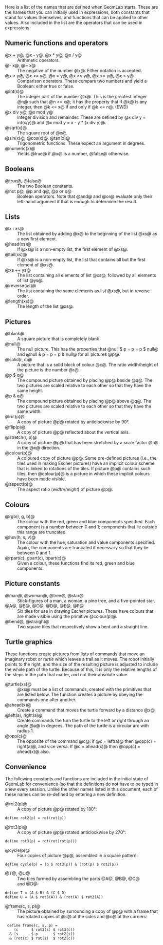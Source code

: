 Here is a list of the names that are defined when GeomLab starts.
These are the names that you can initially used in expressions, both
constants that stand for values themselves, and functions that can be
applied to other values.  Also included in the list are the operators
that can be used in expressions.

==Numeric functions and operators==

{{Markup|dl}}
;@x + y@, @x - y@, @x * y@, @x / y@
:Arithmetic operators.
;@- x@, @~ x@
:The negative of the number @x@.  Either notation is accepted.
;@x &lt; y@, @x &lt;= y@, @x = y@, @x &lt;&gt; y@, @x &gt;= y@, @x &gt; y@
:Comparison operators.  These compare two numbers and yield a Boolean: either true or false.
;@int(x)@
:The integer part of the number&nbsp;@x@.  This is the greatest integer @n@ such that @n &lt;= x@; it has the property that if @k@ is any integer, then @k &lt;= x@ if and only if @k &lt;= n@.  (EWD)
;@x div y@, @x mod y@
:Integer division and remainder.  These are defined by @x div y = int(x/y)@ and @x mod y = x - y * (x div y)@.
;@sqrt(x)@
:The square root of @x@.
;@sin(x)@, @cos(x)@, @tan(x)@
:Trigonometric functions.  These expect an argument in degrees.
;@numeric(x)@
:Yields @true@ if @x@ is a number, @false@ otherwise. 
{{Markup|/dl}}

==Booleans==

{{Markup|dl}}
;@true@, @false@
:The two Boolean constants.
;@not p@, @p and q@, @p or q@
:Boolean operators.  Note that @and@ and @or@ evaluate only their left-hand argument if that is enough to determine the result.
{{Markup|/dl}}

==Lists==

{{Markup|dl}}
;@x : xs@
:The list obtained by adding @x@ to the beginning of the list @xs@ as a new first element.
;@head(xs)@
:If @xs@ is a non-empty list, the first element of @xs@.
;@tail(xs)@
:If @xs@ is a non-empty list, the list that contains all but the first element of @xs@.
;@xs ++ ys@
:The list containing all elements of list @xs@, followed by all elements of list&nbsp;@ys@.
;@reverse(xs)@
:The list containing the same elements as list @xs@, but in reverse order.
;@length(xs)@
:The length of the list&nbsp;@xs@.
{{Markup|/dl}}

==Pictures==

{{Markup|dl}}
;@blank@
:A square picture that is completely blank
;@null@
:The null picture.  This has the properties that @null $ p = p = p $ null@ and @null & p = p = p & null@ for all pictures&nbsp;@p@.
;@solid(r, c)@
:A picture that is a solid block of colour&nbsp;@c@.  The ratio width/height of the picture is the number&nbsp;@r@.
;@p $ q@
:The compound picture obtained by placing @p@ beside&nbsp;@q@.  The two pictures are scaled relative to each other so that they have the same height.
;@p &amp; q@
:The compound picture obtained by placing @p@ above&nbsp;@q@.  The two pictures are scaled relative to each other so that they have the same width.
;@rot(p)@
:A copy of picture @p@ rotated by anticlockwise by 90&deg;.
;@flip(p)@
:A copy of picture @p@ reflected about the vertical axis.
;@stretch(r, p)@
:A copy of picture @p@ that has been stretched by a scale factor @r@ in the @x@ direction.
;@colour(p)@
:A coloured copy of picture&nbsp;@p@.  Some pre-defined pictures (i.e., the tiles used in making Escher pictures) have an implicit colour scheme that is linked to rotations of the tiles.  If picture @p@ contains such tiles, then @colour(p)@ is a picture in which these implicit colours have been made visible.
;@aspect(p)@
:The aspect ratio (<i>width</i>/<i>height</i>) of picture&nbsp;@p@.
{{Markup|/dl}}

==Colours==

{{Markup|dl}}
;@rgb(r, g, b)@
:The colour with the red, green and blue components specified. Each component is a number between 0 and 1; components that lie outside this range are truncated.
;@hsv(h, s, v)@
:The colour with the hue, saturation and value components specified. Again, the components are truncated if necessary so that they lie between 0 and&nbsp;1.
;@rpart(c), gpart(c), bpart(c)@
:Given a colour, these functions find its red, green and blue components.
{{Markup|/dl}}

==Picture constants==

{{Markup|dl}}
;@man@, @woman@, @tree@, @star@
:Stick-figures of a man, a woman, a pine tree, and a five-pointed star.
;@A@, @B@, @C@, @D@, @E@, @F@
:Six tiles for use in drawing Escher pictures.  These have colours that are made visible using the primitive @colour(p)@.
;@bend@, @straight@
:Two square tiles that respectively show a bent and a straight line.
{{Markup|/dl}}

==Turtle graphics==

These functions create pictures from lists of commands that move
an imaginary robot or <em>turtle</em> which leaves a trail as it
moves.  The robot initially points to the right, and the size of
the resulting picture is adjusted to include the whole path of the
turtle.  Because of this, it is only the relative lengths of the
steps in the path that matter, and not their absolute value.

{{Markup|dl}}
;@turtle(xs)@
:@xs@ must be a list of commands, created with the primitives that are listed below.  The function creates a picture by obeying the commands one after another.
;@ahead(x)@
:Create a command that moves the turtle forward by a distance @x@.
;@left(a), right(a)@
:Create commands the turn the turtle to the left or right through an angle @a@ in degrees.  The path of the turtle is a circular arc with radius 1.
;@opp(c)@
:The opposite of the command @c@: if @c = left(a)@ then @opp(c) = right(a)@, and vice versa.  If @c = ahead(x)@ then @opp(c) = ahead(x)@ also.
{{Markup|/dl}}

==Convenience==

The following constants and functions are included in the initial state of
GeomLab for convenience (so that the definitions do not have to be typed in
anew every session.  Unlike the other names listed in this document,
each of these names can be re-defined by entering a new definition.

{{Markup|dl}}
;@rot2(p)@
:A copy of picture @p@ rotated by 180&deg;: 
<pre>define rot2(p) = rot(rot(p))</pre>
;@rot3(p)@
:A copy of picture @p@ rotated anticlockwise by 270&deg;:
<pre>define rot3(p) = rot(rot(rot(p)))</pre>
;@cycle(p)@
:Four copies of picture @p@, assembled in a square pattern:
<pre>define cycle(p) = (p $ rot3(p)) & (rot(p) $ rot2(p))</pre>
;@T@, @U@
:Two tiles formed by assembling the parts @A@, @B@, @C@ and&nbsp;@D@:
<pre>define T = (A $ B) & (C $ D)
define U = (A $ rot3(A)) & (rot(A) $ rot2(A))</pre>
;@frame(c, s, p)@
:The picture obtained by surrounding a copy of @p@ with a frame that has rotated copies of @s@ at the sides and @c@ at the corners: 
<pre> define frame(c, s, p) =
    (c      $ rot3(s) $ rot3(c))
  & (s      $ p       $ rot2(s))
  & (rot(c) $ rot(s)  $ rot2(c))</pre>
{{Markup|/dl}}
